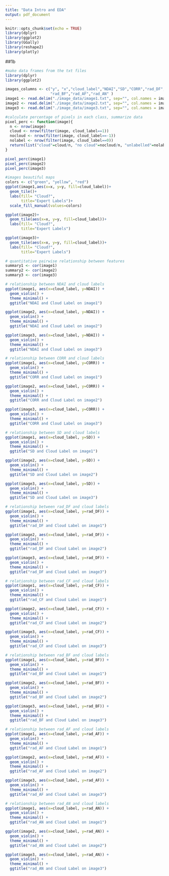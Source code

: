 ```yaml
---
title: "Data Intro and EDA"
output: pdf_document
---
```


```r
knitr::opts_chunk$set(echo = TRUE)
library(dplyr)
library(ggplot2)
library(GGally)
library(reshape2)
library(plotly)
```
##1b
```r
#make data frames from the txt files
library(dplyr)
library(ggplot2)

images_columns <- c("y", "x","cloud_label","NDAI","SD","CORR","rad_DF","rad_CF",
                    "rad_BF","rad_AF","rad_AN" )
image1 <- read.delim("./image_data/image1.txt", sep="", col.names = images_columns)
image2 <- read.delim("./image_data/image2.txt", sep="", col.names = images_columns)
image3 <- read.delim("./image_data/image3.txt", sep="", col.names = images_columns)
```

```r
#calculate percentage of pixels in each class, summarize data
pixel_perc <- function(image){
  n <- nrow(image)
  cloud <- nrow(filter(image, cloud_label==1))
  nocloud <- nrow(filter(image, cloud_label==-1))
  nolabel <- nrow(filter(image, cloud_label==0))
  return(list("cloud"=cloud/n, "no cloud"=nocloud/n, "unlabelled"=nolabel/n))
}

pixel_perc(image1)
pixel_perc(image2)
pixel_perc(image3)
```


```r
#images beautiful maps
colors <- c("green", "yellow", "red")
ggplot(image1,aes(x=x, y=y, fill=cloud_label))+
  geom_tile()+
  labs(fill= "Cloud?",
       title="Expert Labels")+
  scale_fill_manual(values=colors)

ggplot(image2)+
  geom_tile(aes(x=x, y=y, fill=cloud_label))+
  labs(fill= "Cloud?",
       title="Expert Labels")

ggplot(image3)+
  geom_tile(aes(x=x, y=y, fill=cloud_label))+
  labs(fill= "Cloud?",
       title="Expert Labels")
```

```r
# quantitative pairwise relationship between features
summary1 <- cor(image1)
summary2 <- cor(image2)
summary3 <- cor(image3)
```

```r
# relationship between NDAI and cloud labels
ggplot(image1, aes(x=cloud_label, y=NDAI)) + 
  geom_violin() + 
  theme_minimal() +
  ggtitle("NDAI and Cloud Label on image1")

ggplot(image2, aes(x=cloud_label, y=NDAI)) + 
  geom_violin() + 
  theme_minimal() +
  ggtitle("NDAI and Cloud Label on image2")

ggplot(image3, aes(x=cloud_label, y=NDAI)) + 
  geom_violin() + 
  theme_minimal() +
  ggtitle("NDAI and Cloud Label on image3")
```

```r
# relationship between CORR and cloud labels
ggplot(image1, aes(x=cloud_label, y=CORR)) + 
  geom_violin() + 
  theme_minimal() +
  ggtitle("CORR and Cloud Label on image1")

ggplot(image2, aes(x=cloud_label, y=CORR)) + 
  geom_violin() + 
  theme_minimal() +
  ggtitle("CORR and Cloud Label on image2")

ggplot(image3, aes(x=cloud_label, y=CORR)) + 
  geom_violin() + 
  theme_minimal() +
  ggtitle("CORR and Cloud Label on image3")
```

```r
# relationship between SD and cloud labels
ggplot(image1, aes(x=cloud_label, y=SD)) + 
  geom_violin() + 
  theme_minimal() +
  ggtitle("SD and Cloud Label on image1")

ggplot(image2, aes(x=cloud_label, y=SD)) + 
  geom_violin() + 
  theme_minimal() +
  ggtitle("SD and Cloud Label on image2")

ggplot(image3, aes(x=cloud_label, y=SD)) + 
  geom_violin() + 
  theme_minimal() +
  ggtitle("SD and Cloud Label on image3")
```

```r
# relationship between rad_DF and cloud labels
ggplot(image1, aes(x=cloud_label, y=rad_DF)) + 
  geom_violin() + 
  theme_minimal() +
  ggtitle("rad_DF and Cloud Label on image1")

ggplot(image2, aes(x=cloud_label, y=rad_DF)) + 
  geom_violin() + 
  theme_minimal() +
  ggtitle("rad_DF and Cloud Label on image2")

ggplot(image3, aes(x=cloud_label, y=rad_DF)) + 
  geom_violin() + 
  theme_minimal() +
  ggtitle("rad_DF and Cloud Label on image3")
```

```r
# relationship between rad_CF and cloud labels
ggplot(image1, aes(x=cloud_label, y=rad_CF)) + 
  geom_violin() + 
  theme_minimal() +
  ggtitle("rad_CF and Cloud Label on image1")

ggplot(image2, aes(x=cloud_label, y=rad_CF)) + 
  geom_violin() + 
  theme_minimal() +
  ggtitle("rad_CF and Cloud Label on image2")

ggplot(image3, aes(x=cloud_label, y=rad_CF)) + 
  geom_violin() + 
  theme_minimal() +
  ggtitle("rad_CF and Cloud Label on image3")
```

```r
# relationship between rad_BF and cloud labels
ggplot(image1, aes(x=cloud_label, y=rad_BF)) + 
  geom_violin() + 
  theme_minimal() +
  ggtitle("rad_BF and Cloud Label on image1")

ggplot(image2, aes(x=cloud_label, y=rad_BF)) + 
  geom_violin() + 
  theme_minimal() +
  ggtitle("rad_BF and Cloud Label on image2")

ggplot(image3, aes(x=cloud_label, y=rad_BF)) + 
  geom_violin() + 
  theme_minimal() +
  ggtitle("rad_BF and Cloud Label on image3")
```

```r
# relationship between rad_AF and cloud labels
ggplot(image1, aes(x=cloud_label, y=rad_AF)) + 
  geom_violin() + 
  theme_minimal() +
  ggtitle("rad_AF and Cloud Label on image1")

ggplot(image2, aes(x=cloud_label, y=rad_AF)) + 
  geom_violin() + 
  theme_minimal() +
  ggtitle("rad_AF and Cloud Label on image2")

ggplot(image3, aes(x=cloud_label, y=rad_AF)) + 
  geom_violin() + 
  theme_minimal() +
  ggtitle("rad_AF and Cloud Label on image3")
```

```r
# relationship between rad_AN and cloud labels
ggplot(image1, aes(x=cloud_label, y=rad_AN)) + 
  geom_violin() + 
  theme_minimal() +
  ggtitle("rad_AN and Cloud Label on image1")

ggplot(image2, aes(x=cloud_label, y=rad_AN)) + 
  geom_violin() + 
  theme_minimal() +
  ggtitle("rad_AN and Cloud Label on image2")

ggplot(image3, aes(x=cloud_label, y=rad_AN)) + 
  geom_violin() + 
  theme_minimal() +
  ggtitle("rad_AN and Cloud Label on image3")
```


